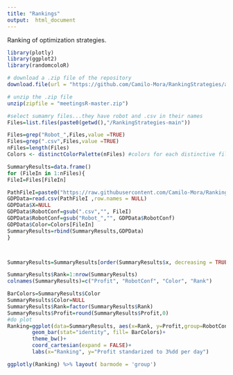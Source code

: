 ```yaml
---
title: "Rankings"
output:  html_document
---
```


Ranking of optimization strategies.

```r
library(plotly)
library(ggplot2)
library(randomcoloR)

# download a .zip file of the repository
download.file(url = "https://github.com/Camilo-Mora/RankingStrategies/archive/refs/heads/main.zip"           , destfile = "meetingsR-master.zip")

# unzip the .zip file
unzip(zipfile = "meetingsR-master.zip")

#select sumamry files...they have robot and .csv in their names
Files=list.files(paste0(getwd(),"/RankingStrategies-main"))

Files=grep("Robot_",Files,value =TRUE)
Files=grep(".csv",Files,value =TRUE)
nFiles=length(Files)
Colors <- distinctColorPalette(nFiles) #colors for each distinctive file

SummaryResults=data.frame()
for (FileIn in 1:nFiles){
FileI=Files[FileIn]

PathFileI=paste0("https://raw.githubusercontent.com/Camilo-Mora/RankingStrategies/main/", FileI)
GDPData=read.csv(PathFileI ,row.names = NULL)
GDPData$X=NULL
GDPData$RobotConf=gsub(".csv","", FileI)
GDPData$RobotConf=gsub("Robot_","", GDPData$RobotConf)
GDPData$Color=Colors[FileIn]
SummaryResults=rbind(SummaryResults,GDPData)
}



SummaryResults=SummaryResults[order(SummaryResults$x, decreasing = TRUE), ]

SummaryResults$Rank=1:nrow(SummaryResults)
colnames(SummaryResults)=c("Profit", "RobotConf", "Color", "Rank")

BarColors=SummaryResults$Color
SummaryResults$Color=NULL
SummaryResults$Rank=factor(SummaryResults$Rank)
SummaryResults$Profit=round(SummaryResults$Profit,0)
#do plot
Ranking=ggplot(data=SummaryResults, aes(x=Rank, y=Profit,group=RobotConf)) +
        geom_bar(stat="identity", fill= BarColors)+
        theme_bw()+
        coord_cartesian(expand = FALSE)+
        labs(x="Ranking", y="Profit standarized to 3%dd per day")

ggplotly(Ranking) %>% layout( barmode = 'group')
```



